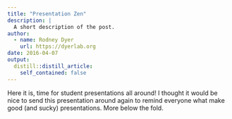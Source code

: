 ```yaml
---
title: "Presentation Zen"
description: |
  A short description of the post.
author:
  - name: Rodney Dyer
    url: https://dyerlab.org
date: 2016-04-07
output:
  distill::distill_article:
    self_contained: false
---
```





Here it is, time for student presentations all around!  I thought it would be nice to send this presentation around again to remind everyone what make good (and sucky) presentations.  More below the fold.

<!--more-->
 
 
 
